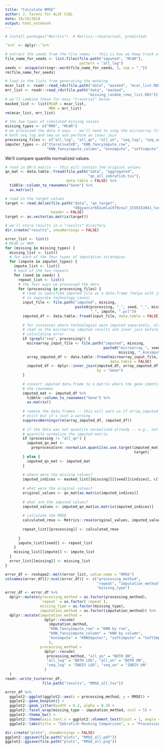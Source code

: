 ```yaml
---
title: "Calculate RMSE"
author: J. Taroni for ALSF CCDL
date: 10/19/2018
output: html_notebook
---
```


```r
# install.packages("Metrics")  # Metrics::rmse(actual, predicted)
```

```r
`%>%` <- dplyr::`%>%`
```

```r
# extract the seeds from the file names -- this is how we keep track of repeats
file_name_for_seeds <- list.files(file.path("imputed", "MCAR"), 
                                  pattern = "all_log")
seeds <- unique(stringr::word(file_name_for_seeds, 3, sep = "_"))
rm(file_name_for_seeds)
```

```r
# load in the lists from generating the masking
mcar_list <- readr::read_rds(file.path("data", "masked", "mcar_list.RDS"))
mrr_list <- readr::read_rds(file.path("data", "masked", 
                                      "missing_random_rows_list.RDS"))
# we'll combine these for easy "traversal" below
masked_list <- list(MCAR = mcar_list,
                    MRR = mrr_list)
rm(mcar_list, mrr_list)
```

```r
# the two types of simulated missing values 
missing_types <- c("MRR", "MCAR")
# we processed the data 4 ways -- we'll need to snag the microarray files for
# both seq_log and seq_un and perform an inner join
processing_files <- c("all_log", "all_qn", "all_un", "seq_log", "seq_un")
imputer_types <- c("IterativeSVD", "KNN_fancyimpute_row", 
                   "KNN_fancyimpute_column", "knnimpute", "softimpute")
```

We'll compare quantile normalized values.

```r
# read in QN'd matrix -- this will contain the original values
qn_mat <- data.table::fread(file.path("data", "aggregated", 
                                      "qn_all_zebrafish.tsv"), 
                            data.table = FALSE) %>%
  tibble::column_to_rownames("Gene") %>%
  as.matrix()
```

```r
# read in the target values
target <- read.delim(file.path("data", "qn_target", 
                               "d8gyazczr661umla1979zxu7_1538153041_target.tsv"),
                     header = FALSE)
target <- as.vector(as.matrix(target))
```


```r
# we'll store results in a "results" directory
dir.create("results", showWarnings = FALSE)
```

```r
error_list <- list()
# MCAR or MRR
for (missing in missing_types) {
  missing_list <- list()
  # for each of the four types of imputation strategies
  for (impute in imputer_types) {
    impute_list <- list()
    # each of the ten repeats
    for (seed in seeds) {
      repeat_list <- list()
      # the four ways we processed the data
      for (processing in processing_files) {
        # read in specified imputed file as a data.frame (helps with joining
        # in separate technology cases)
        input_file <- file.path("imputed", missing, 
                                paste0(processing, "_", seed, "_", missing, 
                                       "_", impute, ".pcl"))
        imputed_df <- data.table::fread(input_file, data.table = FALSE)
        
        # for instances where technologies were imputed separately, also
        # read in the microarray imputed results and inner join before 
        # calculating error
        if (grepl("seq", processing)) {
          microarray_input_file <- file.path("imputed", missing, 
                                             paste0("microarray_", seed, "_", 
                                                    missing, "_knnimpute.pcl"))
          array_imputed_df <- data.table::fread(microarray_input_file, 
                                                data.table = FALSE)
          imputed_df <- dplyr::inner_join(imputed_df, array_imputed_df, 
                                          by = "Gene")
        }
        
        # convert imputed data.frame to a matrix where the gene identifiers are
        # the rownames
        imputed_mat <- imputed_df %>%
          tibble::column_to_rownames("Gene") %>%
          as.matrix()
        
        # remove the data.frames -- this will warn us if array_imputed_df doesn't
        # exist but it's just a warning
        suppressWarnings(rm(array_imputed_df, imputed_df))
        
        # if the data was not quantile normalized already -- e.g., not "all_qn"
        # quantile normalize the imputed matrix
        if (processing != "all_qn") {
          imputed_qn_mat <- 
            preprocessCore::normalize.quantiles.use.target(imputed_mat,
                                                           target)
        } else {
          imputed_qn_mat <- imputed_mat
        }
        
        # where were the missing values?
        imputed_indices <- masked_list[[missing]][[seed]]$indices[, c(1, 2)]
        
        # what were the original values?
        original_values <- qn_mat[as.matrix(imputed_indices)]
        
        # what are the imputed values?
        imputed_values <- imputed_qn_mat[as.matrix(imputed_indices)]
        
        # calculate the RMSE
        calculated_rmse <- Metrics::rmse(original_values, imputed_values)
        
        repeat_list[[processing]] <- calculated_rmse
        
      }
      impute_list[[seed]] <- repeat_list
    }
    missing_list[[impute]] <- impute_list
  }
  error_list[[missing]] <- missing_list
}
```

```r
error_df <- reshape2::melt(error_list, value.name = "RMSE")
colnames(error_df)[2:ncol(error_df)] <- c("processing_method",
                                          "repeat", "imputation_method", 
                                          "missing_type")
error_df <- error_df %>%
  dplyr::mutate(processing_method = as.factor(processing_method),
                `repeat` = as.factor(`repeat`),
                missing_type = as.factor(missing_type),
                imputation_method = as.factor(imputation_method)) %>%
  dplyr::mutate(imputation_method = 
                  dplyr::recode(
                    imputation_method, 
                    "KNN_fancyimpute_row" = "KNN by row",
                    "KNN_fancyimpute_column" = "KNN by column",
                    "knnimpute" = "KNNImputer", "softimpute" = "SoftImpute"
                    ),
                processing_method = 
                  dplyr::recode(
                   processing_method, "all_qn" = "BOTH QN", 
                   "all_log" = "BOTH LOG", "all_un" = "BOTH UN", 
                   "seq_log" = "INDIV LOG", "seq_un" = "INDIV UN"
                  )
  )
readr::write_tsv(error_df, 
                 file.path("results", "RMSE_all.tsv"))
```

```r
error_df %>%
  ggplot2::ggplot(ggplot2::aes(x = processing_method, y = RMSE)) +
  ggplot2::geom_boxplot() +
  ggplot2::geom_jitter(width = 0.2, alpha = 0.3) +
  ggplot2::facet_wrap(missing_type ~ imputation_method, ncol = 5) +
  ggplot2::theme_bw() +
  ggplot2::theme(axis.text.x = ggplot2::element_text(hjust = 1, angle = 45)) +
  ggplot2::labs(title = "Zebrafish Masking Comparison", x = "Processing Method")
```

```r
dir.create("plots", showWarnings = FALSE)
ggplot2::ggsave(file.path("plots", "RMSE_all.pdf"))
ggplot2::ggsave(file.path("plots", "RMSE_all.png"))
```

